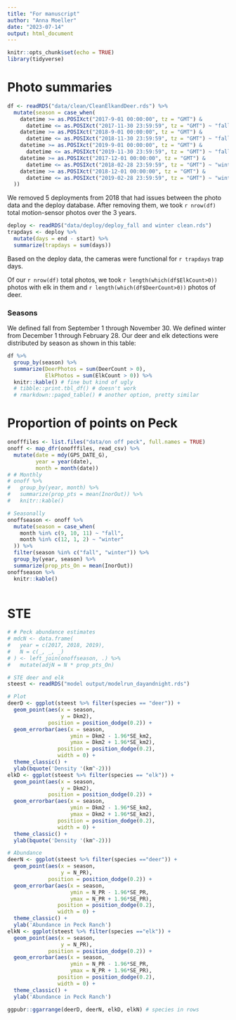 ```yaml
---
title: "For manuscript"
author: "Anna Moeller"
date: "2023-07-14"
output: html_document
---
```


```r
knitr::opts_chunk$set(echo = TRUE)
library(tidyverse)
```

# Photo summaries

```r
df <- readRDS("data/clean/CleanElkandDeer.rds") %>%
  mutate(season = case_when(
    datetime >= as.POSIXct("2017-9-01 00:00:00", tz = "GMT") & 
      datetime <= as.POSIXct("2017-11-30 23:59:59", tz = "GMT") ~ "fall 2017",
    datetime >= as.POSIXct("2018-9-01 00:00:00", tz = "GMT") & 
      datetime <= as.POSIXct("2018-11-30 23:59:59", tz = "GMT") ~ "fall 2018",
    datetime >= as.POSIXct("2019-9-01 00:00:00", tz = "GMT") & 
      datetime <= as.POSIXct("2019-11-30 23:59:59", tz = "GMT") ~ "fall 2019",
    datetime >= as.POSIXct("2017-12-01 00:00:00", tz = "GMT") & 
      datetime <= as.POSIXct("2018-02-28 23:59:59", tz = "GMT") ~ "winter 2017-18",
    datetime >= as.POSIXct("2018-12-01 00:00:00", tz = "GMT") & 
      datetime <= as.POSIXct("2019-02-28 23:59:59", tz = "GMT") ~ "winter 2018-19",
  ))
```
We removed 5 deployments from 2018 that had issues between the photo data and the deploy database. After removing them, we took `r nrow(df)` total motion-sensor photos over the 3 years. 

```r
deploy <- readRDS("data/deploy/deploy_fall and winter clean.rds") 
trapdays <- deploy %>% 
  mutate(days = end - start) %>% 
  summarize(trapdays = sum(days))
```
Based on the deploy data, the cameras were functional for `r trapdays` trap days. 

Of our `r nrow(df)` total photos, we took `r length(which(df$ElkCount>0))` photos with elk in them and `r length(which(df$DeerCount>0))` photos of deer. 

### Seasons

We defined fall from September 1 through November 30. We defined winter from December 1 through February 28. Our deer and elk detections were distributed by season as shown in this table: 
```r
df %>% 
  group_by(season) %>% 
  summarize(DeerPhotos = sum(DeerCount > 0),
            ElkPhotos = sum(ElkCount > 0)) %>% 
  knitr::kable() # fine but kind of ugly
  # tibble::print.tbl_df() # doesn't work
  # rmarkdown::paged_table() # another option, pretty similar

```

# Proportion of points on Peck
```r
onofffiles <- list.files("data/on off peck", full.names = TRUE)
onoff <- map_dfr(onofffiles, read_csv) %>% 
  mutate(date = mdy(GPS_DATE_G),
         year = year(date),
         month = month(date))
# # Monthly 
# onoff %>% 
#   group_by(year, month) %>% 
#   summarize(prop_pts = mean(InorOut)) %>% 
#   knitr::kable()

# Seasonally
onoffseason <- onoff %>%
  mutate(season = case_when(
    month %in% c(9, 10, 11) ~ "fall",
    month %in% c(12, 1, 2) ~ "winter"
  )) %>% 
  filter(season %in% c("fall", "winter")) %>%
  group_by(year, season) %>%
  summarize(prop_pts_On = mean(InorOut)) 
onoffseason %>%
  knitr::kable()
  
```

# STE
```r
# # Peck abundance estimates 
# mdcN <- data.frame(
#   year = c(2017, 2018, 2019),
#   N = c(_, _, _)
# ) <- left_join(onoffseason, .) %>% 
#   mutate(adjN = N * prop_pts_On)

# STE deer and elk 
steest <- readRDS("model output/modelrun_dayandnight.rds")

# Plot
deerD <- ggplot(steest %>% filter(species == "deer")) + 
  geom_point(aes(x = season, 
                 y = Dkm2),
             position = position_dodge(0.2)) + 
  geom_errorbar(aes(x = season, 
                    ymin = Dkm2 - 1.96*SE_km2, 
                    ymax = Dkm2 + 1.96*SE_km2),
                position = position_dodge(0.2),
                width = 0) + 
  theme_classic() + 
  ylab(bquote('Density '(km^-2))) 
elkD <- ggplot(steest %>% filter(species == "elk")) + 
  geom_point(aes(x = season, 
                 y = Dkm2),
             position = position_dodge(0.2)) + 
  geom_errorbar(aes(x = season, 
                    ymin = Dkm2 - 1.96*SE_km2, 
                    ymax = Dkm2 + 1.96*SE_km2),
                position = position_dodge(0.2),
                width = 0) + 
  theme_classic() + 
  ylab(bquote('Density '(km^-2))) 

# Abundance
deerN <- ggplot(steest %>% filter(species =="deer")) + 
  geom_point(aes(x = season, 
                 y = N_PR),
             position = position_dodge(0.2)) + 
  geom_errorbar(aes(x = season, 
                    ymin = N_PR - 1.96*SE_PR, 
                    ymax = N_PR + 1.96*SE_PR),
                position = position_dodge(0.2),
                width = 0) + 
  theme_classic() +  
  ylab('Abundance in Peck Ranch')
elkN <- ggplot(steest %>% filter(species =="elk")) + 
  geom_point(aes(x = season, 
                 y = N_PR),
             position = position_dodge(0.2)) + 
  geom_errorbar(aes(x = season, 
                    ymin = N_PR - 1.96*SE_PR, 
                    ymax = N_PR + 1.96*SE_PR),
                position = position_dodge(0.2),
                width = 0) + 
  theme_classic() +  
  ylab('Abundance in Peck Ranch')

ggpubr::ggarrange(deerD, deerN, elkD, elkN) # species in rows
  
```


